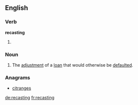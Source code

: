 ==English==

===Verb===
'''recasting'''
# {{present participle of|recast}}
===Noun===
{{en-noun|-}}
# The [[adjustment]] of a [[loan]] that would otherwise be [[default]]ed.

===Anagrams===
* [[citranges#English|citranges]]

[[de:recasting]]
[[fr:recasting]]
